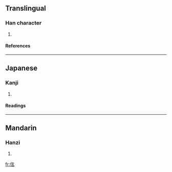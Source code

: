 ==Translingual==
===Han character===
{{Han char|rn=9|rad=人|as=05|sn=7|four=2023<sub>2</sub>|canj=人卜女戈 (OYVI)}}
# {{defn|Han}}
====References====
{{Han ref|kx=0096.130|dkj=00463|dj=0204.170|hdz=10138.040|uh=4F2D|ud=20269|bh=CA66|bd=51814}}
----
==Japanese==
===Kanji===
{{ja-kanji|grade=|rs=人05}}
# {{defn|Japanese}}
====Readings====
{{ja-readings|on=[[けん]] (ken), [[せん]] (sen)|kun=}}
----
==Mandarin==
===Hanzi===
{{cmn-hanzi|pin=[[xuán]] ([[xuan2]])|wg=[[hsüan]]<sup>2</sup>}}
# {{defn|Mandarin}}

[[fr:伭]]